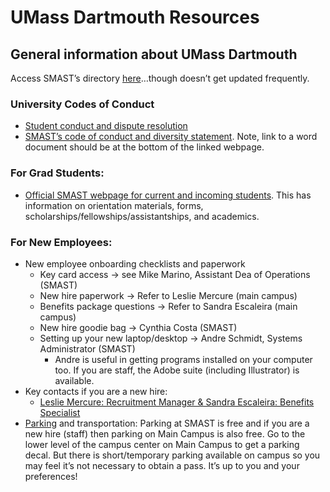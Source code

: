 # UMass Dartmouth Resources {#umassd-resources}

## General information about UMass Dartmouth

Access SMAST's directory [here](https://www.umassd.edu/smast/about/directory/)...though doesn't get updated frequently.

### University Codes of Conduct
- [Student conduct and dispute resolution](https://www.umassd.edu/studentaffairs/departments/student-conduct-and-dispute-resolution/)
- [SMAST's code of conduct and diversity statement](https://www.umassd.edu/smast/about/). Note, link to a word document should be at the bottom of the linked webpage.

### For Grad Students:
- [Official SMAST webpage for current and incoming students](https://www.umassd.edu/smast/admissions--aid/current-students/). This has information on orientation materials, forms, scholarships/fellowships/assistantships, and academics.

### For New Employees:
- New employee onboarding checklists and paperwork
  - Key card access -> see Mike Marino, Assistant Dea of Operations (SMAST)
  - New hire paperwork -> Refer to Leslie Mercure (main campus)
  - Benefits package questions -> Refer to Sandra Escaleira (main campus)
  - New hire goodie bag -> Cynthia Costa (SMAST)
  - Setting up your new laptop/desktop -> Andre Schmidt, Systems Administrator (SMAST)
      - Andre is useful in getting programs installed on your computer too. If you are staff, the Adobe suite (including Illustrator) is available. 
- Key contacts if you are a new hire: 
    - [Leslie Mercure: Recruitment Manager & Sandra Escaleira: Benefits Specialist](https://www.umassd.edu/hr/hr-team/)
- [Parking](https://www.umassd.edu/parking/) and transportation: Parking at SMAST is free and if you are a new hire (staff) then parking on Main Campus is also free. Go to the lower level of the campus center on Main Campus to get a parking decal. But there is short/temporary parking available on campus so you may feel it's not necessary to obtain a pass. It's up to you and your preferences!
